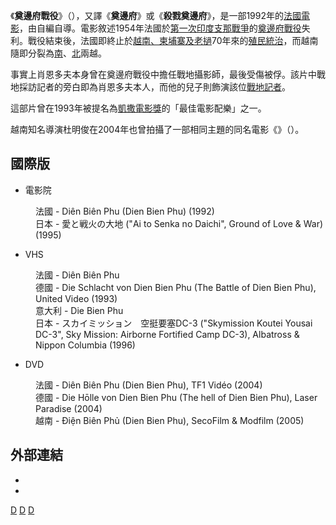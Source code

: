 {{unreferenced | time = 2017-3-14}}
{{Infobox film
| name         = 奠邊府戰役
| image        =
| caption      = Theatrical poster
| writer       = {{link-en|皮埃尔·申德费尔|Pierre Schoendoerffer}}
| starring     = Donald Pleasence<BR>Patrick Catalifo<BR>Jean-François Balmer
| director     = Pierre Schoendoerffer
| producer     = Jacques Kirsner
| cinematography = Bernard Lutic
| editing      = Armand Psenny
| distributor  = AMLF
| released     = {{Film date|1992|03|04|法國|df=y}}
| runtime      = 146 分
| country      = {{FRA}}
| language     = [[法語|法語]]<BR>[[越南語|越南語]]
| music        = Georges Delerue
| budget       = $3000萬美金
}}

《'''奠邊府戰役'''》（''{{lang|fr|Điện Biên Phủ }}''），又譯《'''奠邊府'''》或《'''殺戮奠邊府'''》，是一部1992年的[[法國|法國]][[法國電影|電影]]，由{{link-en|皮埃尔·申德费尔|Pierre Schoendoerffer}}自編自導。電影敘述1954年法國於[[第一次印度支那戰爭|第一次印度支那戰爭]]的[[奠邊府戰役|奠邊府戰役]]失利。戰役結束後，法國即終止於[[法屬印度支那|越南、柬埔寨及老撾]]70年來的[[殖民統治|殖民統治]]，而越南隨即分裂為[[南越|南]]、[[北越|北]]兩越。

事實上肖恩多夫本身曾在奠邊府戰役中擔任戰地攝影師，最後受傷被俘。該片中戰地採訪記者的旁白即為肖恩多夫本人，而他的兒子則飾演該位[[戰地記者|戰地記者]]。

這部片曾在1993年被提名為[[凱撒電影獎|凱撒電影獎]]的「最佳電影配樂」之一。

越南知名導演杜明俊在2004年也曾拍攝了一部相同主題的同名電影《'''{{link-vi|奠邊回憶|Ký ức Điện Biên}}'''》（{{lang|vi|Ký ức Điện Biên}}）。

==國際版==
* 電影院
: 法國 - Diên Biên Phu (Dien Bien Phu) (1992)
: 日本 - 愛と戦火の大地 ("Ai to Senka no Daichi", Ground of Love & War) (1995)
* VHS
: 法國 - Diên Biên Phu
: 德國 - Die Schlacht von Dien Bien Phu (The Battle of Dien Bien Phu), United Video (1993)
: 意大利 - Die Bien Phu
: 日本 - スカイミッション　空挺要塞DC-3 ("Skymission Koutei Yousai DC-3", Sky Mission: Airborne Fortified Camp DC-3), Albatross & Nippon Columbia (1996)
* DVD
: 法國 - Diên Biên Phu (Dien Bien Phu), TF1 Vidéo (2004)
: 德國 - Die Hōlle von Dien Bien Phu (The hell of Dien Bien Phu), Laser Paradise (2004)
: 越南 - Điện Biên Phủ (Dien Bien Phu), SecoFilm & Modfilm (2005)

==外部連結==
* {{IMDb title|0104105|Diên Biên Phu}}
* {{Amg movie|146170|Diên Biên Phu}}

{{French film-stub}}

[[Category:1992年法國電影作品|D]]
[[Category:越戰电影|D]]
[[Category:法語电影|D]]